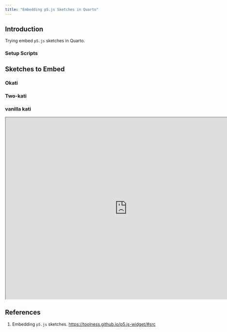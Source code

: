 ```yaml
---
title: "Embedding p5.js Sketches in Quarto"
---
```


## Introduction

Trying embed `p5.js` sketches in Quarto.

### Setup Scripts
<script src="//toolness.github.io/p5.js-widget/p5-widget.js"></script>


## Sketches to Embed

### Okati

<script type="text/p5" data-autoplay>
function setup() {
  createCanvas(100, 100);
}

function draw() {
  background(255, 0, 200);
}
</script>


### Two-kati

<script type="text/p5" data-autoplay> 
let gridSize = 8;
let cellSize;
let dots = [];

function setup() {
  createCanvas(400, 400);
  cellSize = width / gridSize;
  background(255);
  frameRate(1);
  generateDots();
}

function draw() {
  background(255);
  drawDots();
  drawLines();
}

function generateDots() {
  dots = [];
  for (let i = 0; i < gridSize; i++) {
    for (let j = 0; j < gridSize; j++) {
      if ((i + j) % 2 === 0) {
        dots.push(new Dot(i, j));
      }
    }
  }
}

function drawDots() {
  for (let dot of dots) {
    dot.display();
  }
}

function drawLines() {
  for (let i = 0; i < dots.length; i++) {
    let dot = dots[i];
    if (i < dots.length - 1 && dot.isConnectedTo(dots[i + 1])) {
      line(dot.x * cellSize + cellSize / 2, dot.y * cellSize + cellSize / 2, dots[i + 1].x * cellSize + cellSize / 2, dots[i + 1].y * cellSize + cellSize / 2);
    }
    if (i < dots.length - gridSize && dot.isConnectedTo(dots[i + gridSize])) {
      line(dot.x * cellSize + cellSize / 2, dot.y * cellSize + cellSize / 2, dots[i + gridSize].x * cellSize + cellSize / 2, dots[i + gridSize].y * cellSize + cellSize / 2);
    }
  }
}

class Dot {
  constructor(x, y) {
    this.x = x;
    this.y = y;
  }

  display() {
    fill(0);
    noStroke();
    ellipse(this.x * cellSize + cellSize / 2, this.y * cellSize + cellSize / 2, cellSize / 2);
  }

  isConnectedTo(otherDot) {
    return (Math.abs(this.x - otherDot.x) === 1 && this.y === otherDot.y) || (Math.abs(this.y - otherDot.y) === 1 && this.x === otherDot.x);
  }
}
</script>


### vanilla kati

<iframe 
src="https://editor.p5js.org/arvindv/full/VpoBEeVZJ" width="800px" height="600px">
</iframe>







## References

1. Embedding `p5.js` sketches. <https://toolness.github.io/p5.js-widget/#src>
